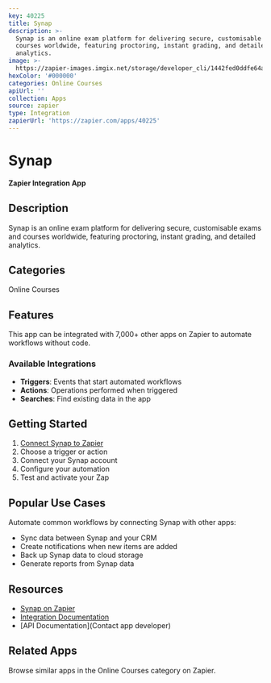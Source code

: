 ```yaml
---
key: 40225
title: Synap
description: >-
  Synap is an online exam platform for delivering secure, customisable exams and
  courses worldwide, featuring proctoring, instant grading, and detailed
  analytics.
image: >-
  https://zapier-images.imgix.net/storage/developer_cli/1442fed0ddfe64aa44f110c8319a6b42.png?auto=format%2Ccompress&ixlib=python-3.0.0&q=50
hexColor: '#000000'
categories: Online Courses
apiUrl: ''
collection: Apps
source: zapier
type: Integration
zapierUrl: 'https://zapier.com/apps/40225'
---
```

# Synap

**Zapier Integration App**

## Description

Synap is an online exam platform for delivering secure, customisable exams and courses worldwide, featuring proctoring, instant grading, and detailed analytics.

## Categories

Online Courses

## Features

This app can be integrated with 7,000+ other apps on Zapier to automate workflows without code.

### Available Integrations

- **Triggers**: Events that start automated workflows
- **Actions**: Operations performed when triggered
- **Searches**: Find existing data in the app

## Getting Started

1. [Connect Synap to Zapier](https://zapier.com/apps/40225)
2. Choose a trigger or action
3. Connect your Synap account
4. Configure your automation
5. Test and activate your Zap

## Popular Use Cases

Automate common workflows by connecting Synap with other apps:

- Sync data between Synap and your CRM
- Create notifications when new items are added
- Back up Synap data to cloud storage
- Generate reports from Synap data

## Resources

- [Synap on Zapier](https://zapier.com/apps/40225)
- [Integration Documentation](https://zapier.com/apps/40225/integrations)
- [API Documentation](Contact app developer)

## Related Apps

Browse similar apps in the Online Courses category on Zapier.
